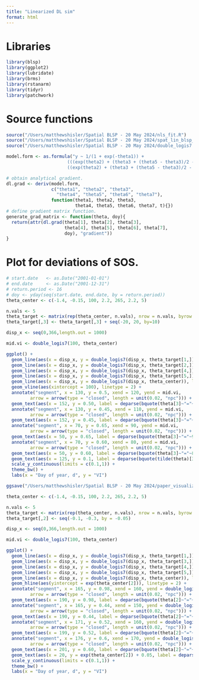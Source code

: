 ```yaml
---
title: "Linearized DL sim"
format: html
---
```


# Libraries
```r
library(blsp)
library(ggplot2)
library(lubridate)
library(brms)
library(rstanarm)
library(tidyr)
library(patchwork)
```
# Source functions
```r

source("/Users/matthewshisler/Spatial BLSP - 20 May 2024/nls_fit.R")
source("/Users/matthewshisler/Spatial BLSP - 20 May 2024/spat_lin_blsp_mcmc.R")
source("/Users/matthewshisler/Spatial BLSP - 20 May 2024/double_logis7.R")

```

```r
model.form <- as.formula("y ~ 1/(1 + exp(-theta1)) + 
                       (((exp(theta2) + (theta3 + (theta5 - theta3)/2 - t)*theta7/(1e4) - 1/(1 + exp(-theta1))) / (1 + exp((theta3 - t) / exp(theta4)))) - 
                       ((exp(theta2) + (theta3 + (theta5 - theta3)/2 - t)*theta7/(1e4) - 1/(1 + exp(-theta1))) / (1 + exp((theta5 - t) / exp(theta6)))))")

# obtain analytical gradient.
dl.grad <- deriv(model.form, 
                 c("theta1", "theta2", "theta3", 
                   "theta4", "theta5", "theta6", "theta7"),
                 function(theta1, theta2, theta3,
                          theta4, theta5, theta6, theta7, t){})
# define gradient matrix function.
generate_grad_matrix <- function(theta, doy){
  return(attr(dl.grad(theta[1], theta[2], theta[3],
                      theta[4], theta[5], theta[6], theta[7],
                      doy), "gradient"))
}

```

# Plot for deviations of SOS.
```r
# start.date   <- as.Date("2001-01-01")
# end.date     <- as.Date("2001-12-31") 
# return.period <- 16
# doy <- yday(seq(start.date, end.date, by = return.period))
theta_center <- c(-1.4, -0.15, 100, 2.2, 265, 2.2, 5)

n.vals <- 5
theta_target <- matrix(rep(theta_center, n.vals), nrow = n.vals, byrow = T)
theta_target[,3] <- theta_target[,3] + seq(-20, 20, by=10)

disp_x <- seq(0,366,length.out = 1000)

mid.vi <- double_logis7(100, theta_center)

ggplot() +
  geom_line(aes(x = disp_x, y = double_logis7(disp_x, theta_target[1,])), color = "red") + 
  geom_line(aes(x = disp_x, y = double_logis7(disp_x, theta_target[2,])), color = "red") + 
  geom_line(aes(x = disp_x, y = double_logis7(disp_x, theta_target[4,])), color = "red") + 
  geom_line(aes(x = disp_x, y = double_logis7(disp_x, theta_target[5,])), color = "red") + 
  geom_line(aes(x = disp_x, y = double_logis7(disp_x, theta_center)), linewidth = 1.1) + 
  geom_vline(aes(xintercept = 100), linetype = 2) +
  annotate("segment", x = 130, y = 0.5, xend = 120, yend = mid.vi,
         arrow = arrow(type = "closed", length = unit(0.02, "npc"))) +
  geom_text(aes(x = 152, y = 0.50, label = deparse(bquote(theta[3]~"="~120))), parse = TRUE) +
  annotate("segment", x = 130, y = 0.45, xend = 110, yend = mid.vi,
         arrow = arrow(type = "closed", length = unit(0.02, "npc"))) +
  geom_text(aes(x = 152, y = 0.45, label = deparse(bquote(theta[3]~"="~110))), parse = TRUE) +
  annotate("segment", x = 70, y = 0.65, xend = 90, yend = mid.vi,
         arrow = arrow(type = "closed", length = unit(0.02, "npc"))) +
  geom_text(aes(x = 50, y = 0.65, label = deparse(bquote(theta[3]~"="~90))), parse = TRUE) +
  annotate("segment", x = 70, y = 0.60, xend = 80, yend = mid.vi,
         arrow = arrow(type = "closed", length = unit(0.02, "npc"))) +
  geom_text(aes(x = 50, y = 0.60, label = deparse(bquote(theta[3]~"="~80))), parse = TRUE) +
  geom_text(aes(x = 125, y = 0.1, label = deparse(bquote(tilde(theta)[3]~"="~100))), parse = TRUE) +
  scale_y_continuous(limits = c(0.1,1)) +
  theme_bw() +
  labs(x = "Day of year, d", y = "VI")

ggsave("/Users/matthewshisler/Spatial BLSP - 20 May 2024/paper_visualization/sos_lin_sim.pdf", device = "pdf", width = 6, height = 3)

```

```r
theta_center <- c(-1.4, -0.15, 100, 2.2, 265, 2.2, 5)

n.vals <- 5
theta_target <- matrix(rep(theta_center, n.vals), nrow = n.vals, byrow = T)
theta_target[,2] <- seq(-0.1, -0.3, by = -0.05)

disp_x <- seq(0,366,length.out = 1000)

mid.vi <- double_logis7(100, theta_center)

ggplot() +
  geom_line(aes(x = disp_x, y = double_logis7(disp_x, theta_target[1,])), color = "red") + 
  geom_line(aes(x = disp_x, y = double_logis7(disp_x, theta_target[3,])), color = "red") + 
  geom_line(aes(x = disp_x, y = double_logis7(disp_x, theta_target[4,])), color = "red") + 
  geom_line(aes(x = disp_x, y = double_logis7(disp_x, theta_target[5,])), color = "red") + 
  geom_line(aes(x = disp_x, y = double_logis7(disp_x, theta_center)), linewidth = 1.1) + 
  geom_hline(aes(yintercept = exp(theta_center[2])), linetype = 2) +
  annotate("segment", x = 165, y = 0.98, xend = 160, yend = double_logis7(160, theta_target[1,]),
         arrow = arrow(type = "closed", length = unit(0.02, "npc"))) +
  geom_text(aes(x = 190, y = 0.98, label = deparse(bquote(theta[2]~"="~-0.10))), parse = TRUE) +
  annotate("segment", x = 165, y = 0.44, xend = 150, yend = double_logis7(150, theta_target[3,]),
         arrow = arrow(type = "closed", length = unit(0.02, "npc"))) +
  geom_text(aes(x = 190, y = 0.44, label = deparse(bquote(theta[2]~"="~-0.30))), parse = TRUE) +
  annotate("segment", x = 171, y = 0.52, xend = 160, yend = double_logis7(160, theta_target[4,]),
         arrow = arrow(type = "closed", length = unit(0.02, "npc"))) +
  geom_text(aes(x = 199, y = 0.52, label = deparse(bquote(theta[2]~"="~-0.25))), parse = TRUE) +
  annotate("segment", x = 176, y = 0.6, xend = 170, yend = double_logis7(170, theta_target[5,]),
         arrow = arrow(type = "closed", length = unit(0.02, "npc"))) +
  geom_text(aes(x = 201, y = 0.60, label = deparse(bquote(theta[2]~"="~-0.20))), parse = TRUE) +
  geom_text(aes(x = 20, y = exp(theta_center[2]) + 0.05, label = deparse(bquote(tilde(theta)[2]~"="~-0.15))), parse = TRUE) +
  scale_y_continuous(limits = c(0.1,1)) +
  theme_bw() +
  labs(x = "Day of year, d", y = "VI")


```


